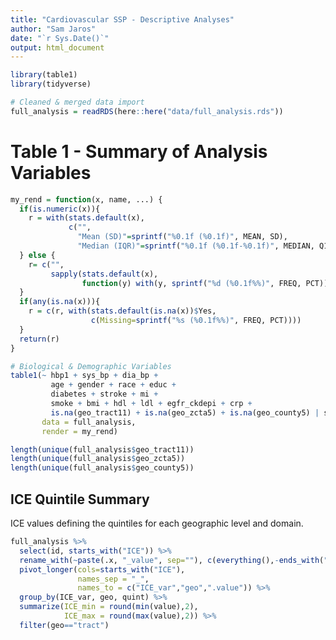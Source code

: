 ```yaml
---
title: "Cardiovascular SSP - Descriptive Analyses"
author: "Sam Jaros"
date: "`r Sys.Date()`"
output: html_document
---
```


```r
library(table1)
library(tidyverse)

# Cleaned & merged data import
full_analysis = readRDS(here::here("data/full_analysis.rds"))
```

# Table 1 - Summary of Analysis Variables

```r
my_rend = function(x, name, ...) {
  if(is.numeric(x)){
    r = with(stats.default(x), 
             c("", 
               "Mean (SD)"=sprintf("%0.1f (%0.1f)", MEAN, SD),
               "Median (IQR)"=sprintf("%0.1f (%0.1f-%0.1f)", MEDIAN, Q1, Q3)))
  } else {
    r= c("", 
         sapply(stats.default(x), 
                function(y) with(y, sprintf("%d (%0.1f%%)", FREQ, PCT))))
  }
  if(any(is.na(x))){
    r = c(r, with(stats.default(is.na(x))$Yes,
                  c(Missing=sprintf("%s (%0.1f%%)", FREQ, PCT))))
  }
  return(r)
}

# Biological & Demographic Variables
table1(~ hbp1 + sys_bp + dia_bp + 
         age + gender + race + educ +
         diabetes + stroke + mi +
         smoke + bmi + hdl + ldl + egfr_ckdepi + crp +
         is.na(geo_tract11) + is.na(geo_zcta5) + is.na(geo_county5) | study,
       data = full_analysis,
       render = my_rend)

length(unique(full_analysis$geo_tract11))
length(unique(full_analysis$geo_zcta5))
length(unique(full_analysis$geo_county5))
```

## ICE Quintile Summary

ICE values defining the quintiles for each geographic level and domain.

```r
full_analysis %>%
  select(id, starts_with("ICE")) %>%
  rename_with(~paste(.x, "_value", sep=""), c(everything(),-ends_with("_quint"),-id)) %>%
  pivot_longer(cols=starts_with("ICE"),
               names_sep = "_",
               names_to = c("ICE_var","geo",".value")) %>%
  group_by(ICE_var, geo, quint) %>%
  summarize(ICE_min = round(min(value),2),
            ICE_max = round(max(value),2)) %>%
  filter(geo=="tract")
```

